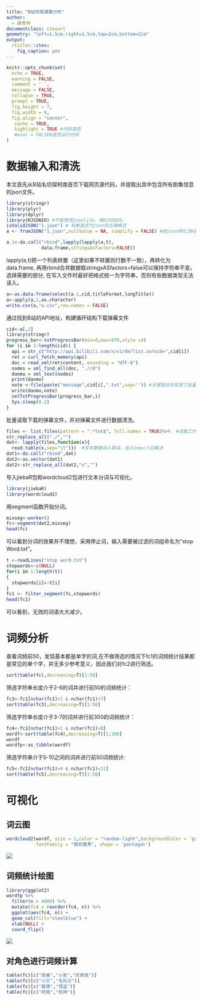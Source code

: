 ---
title: "B站柯南弹幕分析"
author:
  - 薛贵林
documentclass: ctexart
geometry: "left=1.5cm,right=1.5cm,top=2cm,bottom=2cm"
output:
  rticles::ctex:
    fig_caption: yes
---
```{r setup, include=FALSE}
knitr::opts_chunk$set(
  echo = TRUE,
  warning = FALSE,
  comment = ' ',
  message = FALSE,
  collapse = TRUE,
  prompt = TRUE,
  fig.height = 7,
  fig.width = 9,
  fig.align = "center",
   cache = TRUE,
   highlight = TRUE #代码高亮
   #eval = FALSE#是否运行代码
)
```

# 数据输入和清洗

本文首先从B站名侦探柯南首页下载网页源代码，并提取出其中包含所有剧集信息的json文件。
```{r}
library(stringr)
library(plyr)
library(dplyr)
library(RJSONIO) #不能使用jsonlite，用RJSONIO。
isValidJSON("1.json") # 判断是否为json的正确格式
a <- fromJSON("1.json",nullValue = NA, simplify = FALSE) #把json转化为R数据对象

a.1<-do.call("rbind",lapply(lapply(a,t),  
             data.frame,stringsAsFactors=FALSE))
```

lapply(a,t)把一个列表转置（这里如果不转置则行数不一致），再转化为data.frame, 再用rbind合并数据框stringsASfactors=false可以保持字符串不变。
选择需要的部分, 在写入文件时最好把格式统一为字符串，否则有些数据类型无法读入。

```{r}
a<-as.data.frame(select(a.1,cid,titleFormat,longTitle)) 
a<-apply(a,2,as.character)
write.csv(a,"a.csv",row.names = FALSE)
```

通过找到B站的API地址，构建循环结构下载弹幕文件
```{r eval=FALSE, include=FALSE}
cid<-a[,1]
library(stringr)
progress_bar<-txtProgressBar(min=0,max=979,style =3)
for (i in 1:length(cid)) {
  api = str_c("http://api.bilibili.com/x/v1/dm/list.so?oid=",cid[i])
  ret = curl_fetch_memory(api)
  doc = read_xml(ret$content, encoding = "UTF-8")
  nodes = xml_find_all(doc, ".//d")
  danmu = xml_text(nodes)
  print(danmu)
  note <-file(paste("message",cid[i],".txt",sep='')) #关键是这句实现了批量保存
  write(danmu,note)
  setTxtProgressBar(progress_bar,i)
  Sys.sleep(0.2)
}
```

批量读取下载的弹幕文件，并对弹幕文件进行数据清洗。
```{r}
files <- list.files(pattern = ".*txt$", full.names = TRUE)%>%  #读取工作路径下所有txt文件名
str_replace_all("./","")
dat<- lapply(files,function(x){
  read.table(x,sep="\t")})  #文本数据读入错误，加入seq=\t后解决
dat1<-do.call("rbind",dat) 
dat2<-as.vector(dat1)
dat2<-str_replace_all(dat2,"n","")
```

导入jiebaR包和wordcloud2包进行文本分词与可视化。
```{r}
library(jiebaR)
library(wordcloud2)
```

用segment函数开始分词。
```{r}
mixseg<-worker()
fc<-segment(dat2,mixseg) 
head(fc)
```

可以看到分词的效果并不理想，采用停止词，输入需要被过滤的词组命名为"stop Word.txt"。
```{r}
t <-readLines("stop word.txt")
stopwords<-c(NULL)
for(i in 1:length(t))
{
  stopwords[i]<-t[i]
}
fc1 <- filter_segment(fc,stopwords)
head(fc1)
```
可以看到，无效的词语大大减少。

# 词频分析
查看词频前50，发现基本都是单字的词,在不做筛选的情况下fc1的词频统计结果都是常见的单个字，并无多少参考意义，因此我们对fc2进行筛选。

```{r}
sort(table(fc),decreasing=T)[1:50]
```

筛选字符串长度介于2-6的词并进行前50的词频统计：  
```{r}
fc3<-fc1[nchar(fc1)>1 & nchar(fc1)<7]
sort(table(fc3),decreasing=T)[1:50]
```

筛选字符串长度介于3-7的词并进行前300的词频统计：
```{r}
fc4<-fc1[nchar(fc1)>1 & nchar(fc1)<8]
wordf<-sort(table(fc4),decreasing=T)[1:300]
wordf
wordfp<-as_tibble(wordf)
```

筛选字符串介于5-10之间的词并进行前50词频统计:
```{r}
fc5<-fc1[nchar(fc1)>4 & nchar(fc1)<11]
sort(table(fc5),decreasing=T)[1:50]
```
# 可视化

## 词云图
```{r eval=FALSE}
wordcloud2(wordf, size = 1,color = "random-light",backgroundColor = 'grey',
           fontFamily = "微软雅黑", shape = 'pentagon')
```

 ![](D:/R/BILIBILI scrape/Rplot.jpeg)



## 词频统计绘图
```{r eval=FALSE}
library(ggplot2)
wordfp %>%
  filter(n > 4000) %>%
  mutate(fc4 = reorder(fc4, n)) %>%
  ggplot(aes(fc4, n)) +
  geom_col(fill="steelblue") +
  xlab(NULL) +
  coord_flip()
```

 ![](D:/R/BILIBILI scrape/Rplot01.png)




## 对角色进行词频计算
```{r}
table(fc)[c("哀酱","小哀","灰原哀")]
table(fc)[c("小兰","毛利兰")]
table(fc)[c("基德","怪盗")]
table(fc)[c("柯南","死神")]
```


